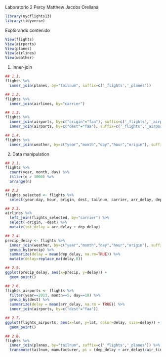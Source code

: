 Laboratorio 2
Percy Matthew Jacobs Orellana


```r
library(nycflights13)
library(tidyverse)
```

Explorando contenido
```r
View(flights)
View(airports)
View(planes)
View(airlines)
View(weather)
```

1. Inner-join
```r
## 1.1.
flights %>%
  inner_join(planes, by="tailnum", suffix=c('_flights','_planes'))
```

```r
## 1.2.
flights %>%
  inner_join(airlines, by="carrier")
```

```r
## 1.3.
flights %>%
  inner_join(airports, by=c("origin"="faa"), suffix=c('_flights','_airports_origin')) %>%
  inner_join(airports, by=c("dest"="faa"), suffix=c('_flights','_airports_dest'))
```

```r
## 1.4.
flights %>%
  inner_join(weather, by=c("year","month","day","hour","origin"), suffix=c('_flights','_weather'))
```

2. Data manipulation
```r
## 2.1.
flights %>%
  count(year, month, day) %>%
  filter(n > 1000) %>%
  arrange(n)
```

```r
## 2.2
flights_selected <- flights %>%
  select(year:day, hour, origin, dest, tailnum, carrier, arr_delay, dep_delay)
```

```r
## 2.3.
airlines %>%
  left_join(flights_selected, by="carrier") %>%
  select(-origin, -dest) %>%
  mutate(tot_delay = arr_delay + dep_delay)
```

```r
## 2.4.
precip_delay <- flights %>%
  inner_join(weather, by=c("year","month","day","hour","origin"), suffix=c('_flights','_weather')) %>%
  group_by(precip) %>%
  summarize(delay = mean(dep_delay, na.rm=TRUE)) %>%
  mutate(delay=replace_na(delay,0))
```

```r
## 2.5.
ggplot(precip_delay, aes(x=precip, y=delay)) +
  geom_point()
```

```r
## 2.6.
flights_airports <- flights %>%
  filter(year==2013, month==5, day==10) %>%
  group_by(dest) %>%
  summarize(delay = mean(arr_delay, na.rm = TRUE)) %>%
  inner_join(airports, by=c("dest"="faa"))
```

```r
## 2.7.
ggplot(flights_airports, aes(x=lon, y=lat, color=delay, size=delay)) +
  geom_point()
```

```r
## 2.8.
flights %>%
  inner_join(planes, by="tailnum", suffix=c('_flights','_planes')) %>%
  transmute(tailnum, manufacturer, pi = (dep_delay + arr_delay)/air_time)
```

